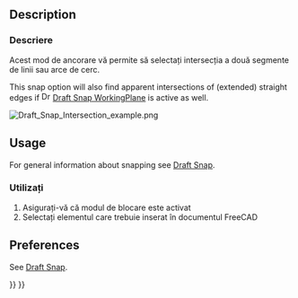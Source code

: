 <languages/>

{{Docnav
|[[Draft_Snap_Angle|Snap Angle]]
|[[Draft_Snap_Perpendicular|Snap Perpendicular]]
|[[Draft_Workbench|Draft]]
|IconL=Draft_Snap_Angle.svg
|IconR=Draft_Snap_Perpendicular.svg
|IconC=Workbench_Draft.svg
}}

<div class="mw-translate-fuzzy">
{{GuiCommand|Name=Draft Snap Intersection|Workbenches=[[Draft Workbench|Draft]], [[Arch Workbench|Arch]]|MenuLocation=Draft → [[Draft_Snap|Snap]] → Intersection|Shortcut=|SeeAlso=}}
</div>

== Description == 

<div class="mw-translate-fuzzy">
===Descriere===
Acest mod de ancorare vă permite să selectați intersecția a două segmente de linii sau arce de cerc.
</div>

This snap option will also find apparent intersections of (extended) straight edges if [[Image:Draft_Snap_WorkingPlane.svg|16px]] [[Draft_Snap_WorkingPlane|Draft Snap WorkingPlane]] is active as well.

[[Image:Draft_Snap_Intersection_example.png]]
{{Caption|Snapping the second point of a line to the intersection of two edges}}

== Usage == 

For general information about snapping see [[Draft_Snap|Draft Snap]].

<div class="mw-translate-fuzzy">
=== Utilizați ===
#Asigurați-vă că modul de blocare este activat
#Selectați elementul care trebuie inserat în documentul FreeCAD
</div>

== Preferences ==

See [[Draft_Snap#Preferences|Draft Snap]].


{{Docnav
|[[Draft_Snap_Angle|Snap Angle]]
|[[Draft_Snap_Perpendicular|Snap Perpendicular]]
|[[Draft_Workbench|Draft]]
|IconL=Draft_Snap_Angle.svg
|IconR=Draft_Snap_Perpendicular.svg
|IconC=Workbench_Draft.svg
}}

{{Draft Tools navi{{#translation:}}}}
{{Userdocnavi{{#translation:}}}}